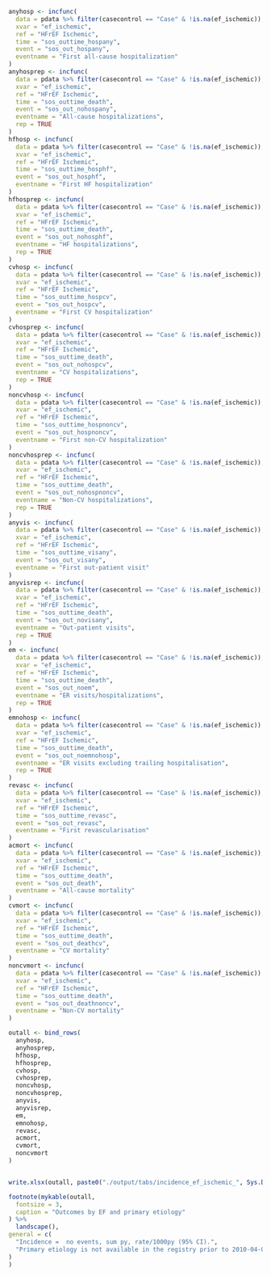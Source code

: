 ```r

anyhosp <- incfunc(
  data = pdata %>% filter(casecontrol == "Case" & !is.na(ef_ischemic)),
  xvar = "ef_ischemic",
  ref = "HFrEF Ischemic",
  time = "sos_outtime_hospany",
  event = "sos_out_hospany",
  eventname = "First all-cause hospitalization"
)
anyhosprep <- incfunc(
  data = pdata %>% filter(casecontrol == "Case" & !is.na(ef_ischemic)),
  xvar = "ef_ischemic",
  ref = "HFrEF Ischemic",
  time = "sos_outtime_death",
  event = "sos_out_nohospany",
  eventname = "All-cause hospitalizations",
  rep = TRUE
)
hfhosp <- incfunc(
  data = pdata %>% filter(casecontrol == "Case" & !is.na(ef_ischemic)),
  xvar = "ef_ischemic",
  ref = "HFrEF Ischemic",
  time = "sos_outtime_hosphf",
  event = "sos_out_hosphf",
  eventname = "First HF hospitalization"
)
hfhosprep <- incfunc(
  data = pdata %>% filter(casecontrol == "Case" & !is.na(ef_ischemic)),
  xvar = "ef_ischemic",
  ref = "HFrEF Ischemic",
  time = "sos_outtime_death",
  event = "sos_out_nohosphf",
  eventname = "HF hospitalizations",
  rep = TRUE
)
cvhosp <- incfunc(
  data = pdata %>% filter(casecontrol == "Case" & !is.na(ef_ischemic)),
  xvar = "ef_ischemic",
  ref = "HFrEF Ischemic",
  time = "sos_outtime_hospcv",
  event = "sos_out_hospcv",
  eventname = "First CV hospitalization"
)
cvhosprep <- incfunc(
  data = pdata %>% filter(casecontrol == "Case" & !is.na(ef_ischemic)),
  xvar = "ef_ischemic",
  ref = "HFrEF Ischemic",
  time = "sos_outtime_death",
  event = "sos_out_nohospcv",
  eventname = "CV hospitalizations",
  rep = TRUE
)
noncvhosp <- incfunc(
  data = pdata %>% filter(casecontrol == "Case" & !is.na(ef_ischemic)),
  xvar = "ef_ischemic",
  ref = "HFrEF Ischemic",
  time = "sos_outtime_hospnoncv",
  event = "sos_out_hospnoncv",
  eventname = "First non-CV hospitalization"
)
noncvhosprep <- incfunc(
  data = pdata %>% filter(casecontrol == "Case" & !is.na(ef_ischemic)),
  xvar = "ef_ischemic",
  ref = "HFrEF Ischemic",
  time = "sos_outtime_death",
  event = "sos_out_nohospnoncv",
  eventname = "Non-CV hospitalizations",
  rep = TRUE
)
anyvis <- incfunc(
  data = pdata %>% filter(casecontrol == "Case" & !is.na(ef_ischemic)),
  xvar = "ef_ischemic",
  ref = "HFrEF Ischemic",
  time = "sos_outtime_visany",
  event = "sos_out_visany",
  eventname = "First out-patient visit"
)
anyvisrep <- incfunc(
  data = pdata %>% filter(casecontrol == "Case" & !is.na(ef_ischemic)),
  xvar = "ef_ischemic",
  ref = "HFrEF Ischemic",
  time = "sos_outtime_death",
  event = "sos_out_novisany",
  eventname = "Out-patient visits",
  rep = TRUE
)
em <- incfunc(
  data = pdata %>% filter(casecontrol == "Case" & !is.na(ef_ischemic)),
  xvar = "ef_ischemic",
  ref = "HFrEF Ischemic",
  time = "sos_outtime_death",
  event = "sos_out_noem",
  eventname = "ER visits/hospitalizations",
  rep = TRUE
)
emnohosp <- incfunc(
  data = pdata %>% filter(casecontrol == "Case" & !is.na(ef_ischemic)),
  xvar = "ef_ischemic",
  ref = "HFrEF Ischemic",
  time = "sos_outtime_death",
  event = "sos_out_noemnohosp",
  eventname = "ER visits excluding trailing hospitalisation",
  rep = TRUE
)
revasc <- incfunc(
  data = pdata %>% filter(casecontrol == "Case" & !is.na(ef_ischemic)),
  xvar = "ef_ischemic",
  ref = "HFrEF Ischemic",
  time = "sos_outtime_revasc",
  event = "sos_out_revasc",
  eventname = "First revascularisation"
)
acmort <- incfunc(
  data = pdata %>% filter(casecontrol == "Case" & !is.na(ef_ischemic)),
  xvar = "ef_ischemic",
  ref = "HFrEF Ischemic",
  time = "sos_outtime_death",
  event = "sos_out_death",
  eventname = "All-cause mortality"
)
cvmort <- incfunc(
  data = pdata %>% filter(casecontrol == "Case" & !is.na(ef_ischemic)),
  xvar = "ef_ischemic",
  ref = "HFrEF Ischemic",
  time = "sos_outtime_death",
  event = "sos_out_deathcv",
  eventname = "CV mortality"
)
noncvmort <- incfunc(
  data = pdata %>% filter(casecontrol == "Case" & !is.na(ef_ischemic)),
  xvar = "ef_ischemic",
  ref = "HFrEF Ischemic",
  time = "sos_outtime_death",
  event = "sos_out_deathnoncv",
  eventname = "Non-CV mortality"
)

outall <- bind_rows(
  anyhosp,
  anyhosprep,
  hfhosp,
  hfhosprep,
  cvhosp,
  cvhosprep,
  noncvhosp,
  noncvhosprep,
  anyvis,
  anyvisrep,
  em,
  emnohosp,
  revasc,
  acmort,
  cvmort,
  noncvmort
)


write.xlsx(outall, paste0("./output/tabs/incidence_ef_ischemic_", Sys.Date(), ".xlsx"), rowNames = FALSE)

footnote(mykable(outall,
  fontsize = 3,
  caption = "Outcomes by EF and primary etiology"
) %>%
  landscape(),
general = c(
  "Incidence =  no events, sum py, rate/1000py (95% CI).",
  "Primary etiology is not available in the registry prior to 2010-04-08"
)
)
```
